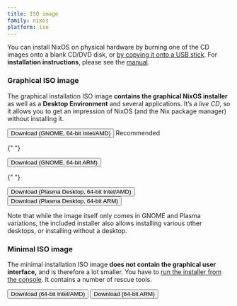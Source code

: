 ```yaml
---
title: ISO image
family: nixos
platform: iso
---
```



You can install NixOS on physical hardware by burning one of the CD images onto a blank CD/DVD disk, or [by copying it onto a USB stick](/manual/nixos/stable#sec-booting-from-usb). For **installation instructions**, please see the [manual](/manual/nixos/stable).

### Graphical ISO image

The graphical installation ISO image **contains the graphical NixOS installer** as well as a **Desktop Environment** and several applications. It’s a _live CD_, so it allows you to get an impression of NixOS (and the Nix package manager) without installing it.

<div class="flex flex-col gap-4 md:gap-6 my-4">
  <span>
    <Button
      color="semidarkblue"
      href={nixosDownloadLink("gnome", "x86_64-linux", "iso", false)}
      shaHref={nixosDownloadLink("gnome", "x86_64-linux", "iso", true)}
      shaText="(SHA-256)"
      size="sm-mobfull"
      classList = {["w-full", "md:w-auto", "block", "md:inline", "text-center", "md:text-left"]}
    >Download (GNOME, 64-bit Intel/AMD)</Button>
    <Tag color="darkgreen" classList={["hidden", "md:inline"]}>Recommended</Tag>
  </span>

{" "}

<span>
  <Button
    color="semidarkblue"
    href={nixosDownloadLink("gnome", "aarch64-linux", "iso", false)}
    shaHref={nixosDownloadLink("gnome", "aarch64-linux", "iso", true)}
    shaText="(SHA-256)"
    size="sm-mobfull"
    classList={[
      "w-full",
      "md:w-auto",
      "block",
      "md:inline",
      "text-center",
      "md:text-left",
    ]}
  >
    Download (GNOME, 64-bit ARM)
  </Button>
</span>

{" "}

<span>
  <Button
    color="semidarkblue"
    href={nixosDownloadLink("plasma6", "x86_64-linux", "iso", false)}
    shaHref={nixosDownloadLink("plasma6", "x86_64-linux", "iso", true)}
    shaText="(SHA-256)"
    size="sm-mobfull"
    classList={[
      "w-full",
      "md:w-auto",
      "block",
      "md:inline",
      "text-center",
      "md:text-left",
    ]}
  >
    Download (Plasma Desktop, 64-bit Intel/AMD)
  </Button>
</span>

  <span>
    <Button
      color="semidarkblue"
      href={nixosDownloadLink("plasma6", "aarch64-linux", "iso", false)}
      shaHref={nixosDownloadLink("plasma6", "aarch64-linux", "iso", true)}
      shaText="(SHA-256)"
      size="sm-mobfull"
      classList = {["w-full", "md:w-auto", "block", "md:inline", "text-center", "md:text-left"]}
    >Download (Plasma Desktop, 64-bit ARM)</Button>
  </span>
</div>

Note that while the image itself only comes in GNOME and Plasma variations, the included installer also allows installing various other desktops, or installing without a desktop.

### Minimal ISO image

The minimal installation ISO image **does not contain the graphical user interface,** and is therefore a lot smaller. You have to [run the installer from the console](/manual/nixos/stable/#ch-installation). It contains a number of rescue tools.

<div class="flex flex-col gap-4 md:gap-6 my-4">
  <span>
      <Button
      color="semidarkblue"
      href={nixosDownloadLink("minimal", "x86_64-linux", "iso", false)}
      shaHref={nixosDownloadLink("minimal", "x86_64-linux", "iso", true)}
      shaText="(SHA-256)"
      size="sm-mobfull"
      classList = {["w-full", "md:w-auto", "block", "md:inline", "text-center", "md:text-left"]}
    >Download (64-bit Intel/AMD)</Button>
  </span>

  <span>
    <Button
      color="semidarkblue"
      href={nixosDownloadLink("minimal", "aarch64-linux", "iso", false)}
      shaHref={nixosDownloadLink("minimal", "aarch64-linux", "iso", true)}
      shaText="(SHA-256)"
      size="sm-mobfull"
      classList={[
        "w-full",
        "md:w-auto",
        "block",
        "md:inline",
        "text-center",
        "md:text-left",
      ]}
    >Download (64-bit ARM)</Button>
  </span>
</div>
